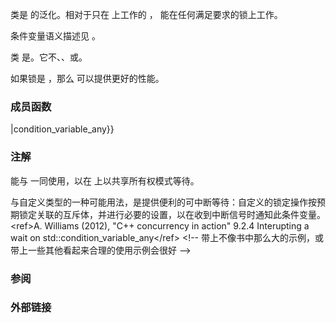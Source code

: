 {{cpp/title|condition_variable_any}}
{{cpp/thread/condition_variable_any/navbar}}
{{ddcl|header=condition_variable|since=c++11|1=
class condition_variable_any;
}}

{{tt|condition_variable_any}} 类是 {{lc|std::condition_variable}} 的泛化。相对于只在 {{c/core|std::unique_lock&lt;std::mutex&gt;}} 上工作的 {{lc|std::condition_variable}}，{{tt|condition_variable_any}} 能在任何满足{{named req|BasicLockable}}要求的锁上工作。

条件变量语义描述见 {{lc|std::condition_variable}}。

类 {{tt|std::condition_variable_any}} 是{{named req|StandardLayoutType}}。它不{{named req|CopyConstructible}}、{{named req|MoveConstructible}}、{{named req|CopyAssignable}}或{{named req|MoveAssignable}}。

如果锁是 {{c/core|std::unique_lock&lt;std::mutex&gt;}}，那么 {{lc|std::condition_variable}} 可以提供更好的性能。

===成员函数===
{{dsc begin}}
{{dsc inc|cpp/thread/condition_variable/dsc constructor|condition_variable_any}}
{{dsc inc|cpp/thread/condition_variable/dsc destructor|condition_variable_any}}
{{dsc inc|cpp/thread/condition_variable/dsc operator{{=}}|condition_variable_any}}

{{dsc h2|通知}}
{{dsc inc|cpp/thread/condition_variable/dsc notify_one|condition_variable_any}}
{{dsc inc|cpp/thread/condition_variable/dsc notify_all|condition_variable_any}}

{{dsc h2|等待}}
{{dsc inc|cpp/thread/condition_variable/dsc wait|condition_variable_any}}
{{dsc inc|cpp/thread/condition_variable/dsc wait_for|condition_variable_any}}
{{dsc inc|cpp/thread/condition_variable/dsc wait_until|condition_variable_any}}
{{dsc end}}

===注解===
{{tt|std::condition_variable_any}} 能与 {{lc|std::shared_lock}} 一同使用，以在 {{lc|std::shared_mutex}} 上以共享所有权模式等待。

{{tt|std::condition_variable_any}} 与自定义{{named req|Lockable}}类型的一种可能用法，是提供便利的可中断等待：自定义的锁定操作按预期锁定关联的互斥体，并进行必要的设置，以在收到中断信号时通知此条件变量。&lt;ref&gt;A. Williams (2012), "C++ concurrency in action" 9.2.4 Interupting a wait on std::condition_variable_any&lt;/ref&gt; &lt;!-- 带上不像书中那么大的示例，或带上一些其他看起来合理的使用示例会很好 --&gt;

===参阅===
{{dsc begin}}
{{dsc inc|cpp/thread/dsc condition_variable}}
{{dsc end}}

===外部链接===
{{eli|&lt;references/&gt;}}

{{langlinks|de|en|es|fr|it|ja|pt|ru}}